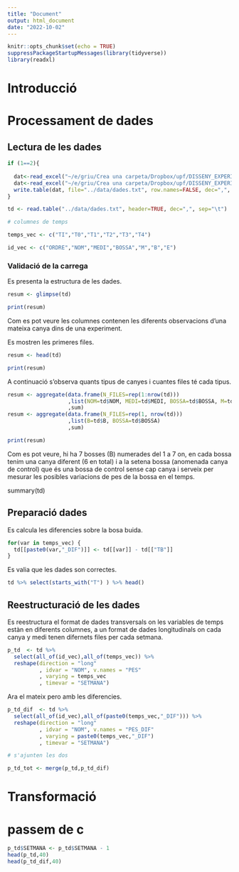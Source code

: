 ```yaml
---
title: "Document"
output: html_document
date: "2022-10-02"
---
```


```r
knitr::opts_chunk$set(echo = TRUE)
suppressPackageStartupMessages(library(tidyverse)) 
library(readxl) 
```

# Introducció

# Processament de dades

## Lectura de les dades

```r

if (1==2){
  
  dat<-read_excel("~/e/griu/Crea una carpeta/Dropbox/upf/DISSENY_EXPERIMENT.xlsx",sheet = "Experiment1", range = "C5:P33", col_names = TRUE)
  dat<-read_excel("~/e/griu/Crea una carpeta/Dropbox/upf/DISSENY_EXPERIMENT.xlsx",sheet = "Experiment_COPIA", range = "C5:P33", col_names = TRUE)
  write.table(dat, file="../data/dades.txt", row.names=FALSE, dec=",", sep="\t")
}

td <- read.table("../data/dades.txt", header=TRUE, dec=",", sep="\t")

# columnes de temps

temps_vec <- c("TI","T0","T1","T2","T3","T4")

id_vec <- c("ORDRE","NOM","MEDI","BOSSA","M","B","E")

```

### Validació de la carrega

Es presenta la estructura de les dades.

```r
resum <- glimpse(td)

print(resum)
```

Com es pot veure les columnes contenen les diferents observacions d'una mateixa canya dins de una experiment.

Es mostren les primeres files.

```r
resum <- head(td)

print(resum)
```

A continuació s'observa quants tipus de canyes i cuantes files té cada tipus.

```r
resum <- aggregate(data.frame(N_FILES=rep(1:nrow(td)))
                   ,list(NOM=td$NOM, MEDI=td$MEDI, BOSSA=td$BOSSA, M=td$M, B=td$B)
                   ,sum)
resum <- aggregate(data.frame(N_FILES=rep(1, nrow(td)))
                   ,list(B=td$B, BOSSA=td$BOSSA)
                   ,sum)

print(resum)

```

Com es pot veure, hi ha 7 bosses (B) numerades del 1 a 7 on, en cada bossa tenim una canya diferent (6 en total) i a la setena bossa (anomenada canya de control) que és una bossa de control sense cap canya i serveix per mesurar les posibles variacions de pes de la bossa en el temps.

summary(td)

## Preparació dades

Es calcula les diferencies sobre la bosa buida.

```r


for(var in temps_vec) {
  td[[paste0(var,"_DIF")]] <- td[[var]] - td[["TB"]]
}
```


Es valia que les dades son correctes.

```r
td %>% select(starts_with("T") ) %>% head()
```



## Reestructuració de les dades

Es reestructura el format de dades transversals on les variables de temps estàn en diferents columnes, a un format de dades longitudinals on cada canya y medi tenen difernets files per cada setmana.

```r
p_td  <- td %>% 
  select(all_of(id_vec),all_of(temps_vec)) %>% 
  reshape(direction = "long"
          , idvar = "NOM", v.names = "PES"
          , varying = temps_vec
          , timevar = "SETMANA")
```

Ara el mateix pero amb les diferencies.

```r
p_td_dif  <- td %>% 
  select(all_of(id_vec),all_of(paste0(temps_vec,"_DIF"))) %>% 
  reshape(direction = "long"
          , idvar = "NOM", v.names = "PES_DIF"
          , varying = paste0(temps_vec,"_DIF")
          , timevar = "SETMANA")

# s'ajunten les dos

p_td_tot <- merge(p_td,p_td_dif)
```

# Transformació

# passem de c

```r
p_td$SETMANA <- p_td$SETMANA - 1
head(p_td,40)
head(p_td_dif,40)

```

